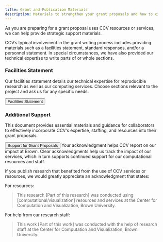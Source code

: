 ```yaml
---
title: Grant and Publication Materials
description: Materials to strengthen your grant proposals and how to cite CCV in your publications
---
```


<ContentSection title="Grant Proposal Materials for CCV Collaborators">
  As you are preparing for a grant proposal uses CCV resources or services, we can help provide strategic support materials. 
  
  CCV’s typical involvement in the grant writing process includes providing materials such as a facilities statement, standard responses, and/or a personnel statement. In special circumstances, we have also provided our technical expertise to write parts of or whole sections.

  ### Facilities Statement

  Our facilities statement details our technical expertise for reproducible research as well as our computing services. Choose sections relevant to the project and ask us for any specific needs. 

  <Button  variant="secondary_filled" href="https://docs.google.com/document/d/1anrhAU6iQxAo-KzNKeiDgLd-ZiC3UsuoRAZUKOBRLB4/edit?usp=sharing">
    Facilities Statement
  </Button>

  ### Additional Support

  This document provides essential materials and guidance for collaborators to effectively incorporate CCV's expertise, staffing, and resources into their grant proposals.

  <Button  variant="secondary_filled" href="https://docs.google.com/document/d/1GFG9NYSh0pAQuI1n4Hba1-jC_-2ySQ6uzXltc_khnig/edit?usp=sharing">
    Support for Grant Proposals
  </Button>
</ContentSection>

<ContentSection title="Acknowledgment Statement">
  Your acknowledgment helps CCV report on our impact at Brown. Clear acknowledgments help us track the impact of our services, which in turn supports continued support for our computational resources and staff.

  If you publish research that benefited from the use of CCV services or resources, we would greatly appreciate an acknowledgment that states:

  For resources:

  > This research [Part of this research] was conducted using [computational/visualization] resources and services at the Center for Computation and Visualization, Brown University.

  For help from our research staff:

  > This work [Part of this work] was conducted with the help of research staff at the Center for Computation and Visualization, Brown University.  
</ContentSection>